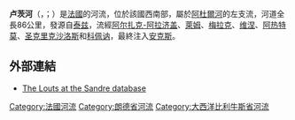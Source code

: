 {{noteTA
|G1=法国地名
|G2=单位
}}
{{Infobox river
  | name              = 卢茨河
  | native_name       = Louts
  | image             = Pont Los Larbei.jpg
  | image_caption     = 
  | map               = Louts OSM.png
  | map_caption       = 卢茨河流域图
  | source1_location  = [[波城|波城]]北部
  | mouth_location    = [[阿杜爾河|阿杜爾河]]
  | mouth_coordinates = {{coord|43|44|27|N|0|56|1|W|name=Adour-Louts|display=inline,title}}
  | progression       = {{RAdour}}
  | subdivision_type1 = [[世界政區索引|国家]]
  | subdivision_name1 = {{FR}}
  | length            = {{convert|86|km|mi|abbr=on}}
  | source1_elevation = 
  | discharge1_avg    = 
  | basin_size        = 
}}
'''卢茨河'''（{{lang-fr|Louts}}，{{IPA-fr|luts}}；{{lang-oc|Lots}}）是[[法國|法國]]的河流，位於該國西南部，屬於[[阿杜爾河|阿杜爾河]]的左支流，河道全長86公里，發源自[[泰兹|泰兹]]，流經[[阿尔扎克-阿拉济盖|阿尔扎克-阿拉济盖]]、[[莱姆_(大西洋比利牛斯省)|萊姆]]、[[梅拉克|梅拉克]]、[[维涅_(大西洋比利牛斯省)|维涅]]、[[阿热特莫|阿热特莫]]、[[圣克里克沙洛斯|圣克里克沙洛斯]]和[[科佩讷|科佩讷]]，最終注入[[安克斯|安克斯]]。

==外部連結==
*[http://sandre.eaufrance.fr/app/chainage/courdo/htm/Q30-0400.php?cg=Q30-0400 The Louts at the Sandre database]

{{France-geo-stub}}
[[Category:法國河流|Category:法國河流]]
[[Category:朗德省河流|Category:朗德省河流]]
[[Category:大西洋比利牛斯省河流|Category:大西洋比利牛斯省河流]]